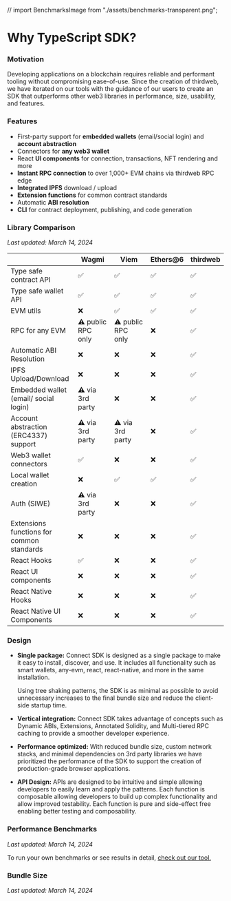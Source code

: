 

// import BenchmarksImage from "./assets/benchmarks-transparent.png";

# Why TypeScript SDK?

### Motivation

Developing applications on a blockchain requires reliable and performant tooling without compromising ease-of-use. Since the creation of thirdweb, we have iterated on our tools with the guidance of our users to create an SDK that outperforms other web3 libraries in performance, size, usability, and features. 

### Features

- First-party support for **embedded wallets** (email/social login) and **account abstraction**
- Connectors for **any web3 wallet**
- React **UI components** for connection, transactions, NFT rendering and more
- **Instant RPC connection** to over 1,000+ EVM chains via thirdweb RPC edge
- **Integrated IPFS** download / upload
- **Extension functions** for common contract standards
- Automatic **ABI resolution**
- **CLI** for contract deployment, publishing, and code generation

### Library Comparison

*Last updated: March 14, 2024*

|  | Wagmi | Viem | Ethers@6 | thirdweb |
| --- | --- | --- | --- | --- |
| Type safe contract API | ✅ | ✅ | ✅ | ✅ |
| Type safe wallet API | ✅ | ✅ | ✅ | ✅ |
| EVM utils | ❌ | ✅ | ✅ | ✅ |
| RPC for any EVM | ⚠️ public RPC only | ⚠️ public RPC only | ❌ | ✅ |
| Automatic ABI Resolution | ❌ | ❌ | ❌ | ✅ |
| IPFS Upload/Download | ❌ | ❌ | ❌ | ✅ |
| Embedded wallet (email/ social login) | ⚠️ via 3rd party | ❌ | ❌ | ✅ |
| Account abstraction (ERC4337) support | ⚠️ via 3rd party | ⚠️ via 3rd party | ❌ | ✅ |
| Web3 wallet connectors | ✅ | ❌ | ❌ | ✅ |
| Local wallet creation | ❌ | ✅ | ✅ | ✅ |
| Auth (SIWE) | ⚠️ via 3rd party | ❌ | ❌ | ✅ |
| Extensions functions for common standards | ❌ | ❌ | ❌ | ✅ |
| React Hooks | ✅ | ❌ | ❌ | ✅ |
| React UI components | ❌ | ❌ | ❌ | ✅ |
| React Native Hooks | ❌ | ❌ | ❌ | ✅ |
| React Native UI Components | ❌ | ❌ | ❌ | ✅ |

### Design

- **Single package:** Connect SDK is designed as a single package to make it easy to install, discover, and use. It includes all functionality such as smart wallets, any-evm, react, react-native, and more in the same installation.
    
    Using tree shaking patterns, the SDK is as minimal as possible to avoid unnecessary increases to the final bundle size and reduce the client-side startup time. 
    
- **Vertical integration:** Connect SDK takes advantage of concepts such as Dynamic ABIs, Extensions, Annotated Solidity, and Multi-tiered RPC caching to provide a smoother developer experience.
- **Performance optimized:** With reduced bundle size, custom network stacks, and minimal dependencies on 3rd party libraries we have prioritized the performance of the SDK to support the creation of production-grade browser applications.
- **API Design:** APIs are designed to be intuitive and simple allowing developers to easily learn and apply the patterns.
    Each function is composable allowing developers to build up complex functionality and allow improved testability. Each function is pure and side-effect free enabling better testing and composability. 
    

### Performance Benchmarks

*Last updated: March 14, 2024*

<DocImage
	src={PerformanceImage}
	alt="performance table"
	className="mx-auto"
/>


To run your own benchmarks or see results in detail, [check out our tool.](https://github.com/thirdweb-dev/js/blob/beta/packages/thirdweb/benchmarks/README.md)

### Bundle Size

*Last updated: March 14, 2024*

<DocImage
	src={BundleSizeImage}
	alt="bundle size table"
	className=" mx-auto"
/>

